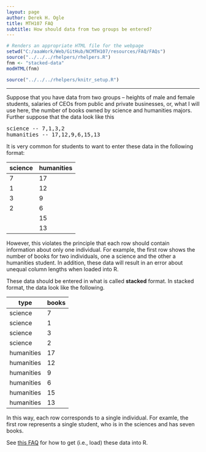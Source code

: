 ```yaml
---
layout: page
author: Derek H. Ogle
title: MTH107 FAQ
subtitle: How should data from two groups be entered?
---
```


```r
# Renders an appropriate HTML file for the webpage
setwd("C:/aaaWork/Web/GitHub/NCMTH107/resources/FAQ/FAQs")
source("../../../rhelpers/rhelpers.R")
fnm <- "stacked-data"
modHTML(fnm)
```

```r
source("../../../rhelpers/knitr_setup.R")
```

----

Suppose that you have data from two groups -- heights of male and female students, salaries of CEOs from public and private businesses, or, what I will use here, the number of books owned by science and humanities majors.  Further suppose that the data look like this

<pre>
science -- 7,1,3,2
humanities -- 17,12,9,6,15,13
</pre>

It is very common for students to want to enter these data in the following format:

science | humanities
------- | ----------
7 | 17
1 | 12
3 | 9
2 | 6
&nbsp;  | 15
&nbsp;  | 13
  
However, this violates the principle that each row should contain information about only one individual.  For example, the first row shows the number of books for two individuals, one a science and the other a humanities student.  In addition, these data will result in an error about unequal column lengths when loaded into R.

These data should be entered in what is called **stacked** format.  In stacked format, the data look like the following.

type | books
---- | -----
science | 7
science | 1
science | 3
science | 2
humanities | 17
humanities | 12
humanities | 9
humanities | 6
humanities | 15
humanities | 13

In this way, each row corresponds to a single individual.  For examle, the first row represents a single student, who is in the sciences and has seven books.

See [this FAQ](enter-data.html) for how to get (i.e., load) these data into R.
